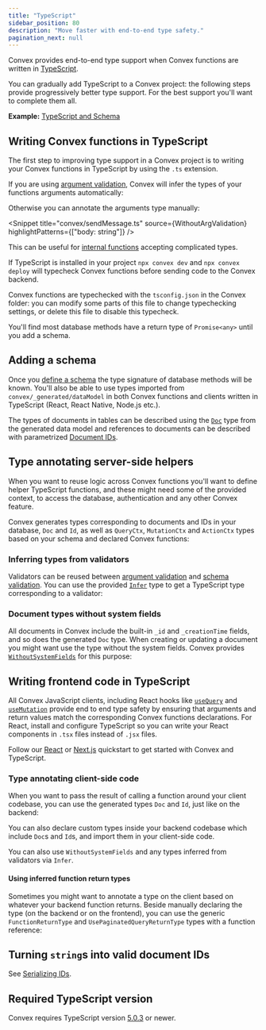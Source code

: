 ```yaml
---
title: "TypeScript"
sidebar_position: 80
description: "Move faster with end-to-end type safety."
pagination_next: null
---
```



Convex provides end-to-end type support when Convex functions are written in
[TypeScript](https://www.typescriptlang.org/).

You can gradually add TypeScript to a Convex project: the following steps
provide progressively better type support. For the best support you'll want to
complete them all.

**Example:**
[TypeScript and Schema](https://github.com/get-convex/convex-demos/tree/main/typescript)

## Writing Convex functions in TypeScript

The first step to improving type support in a Convex project is to writing your
Convex functions in TypeScript by using the `.ts` extension.

If you are using [argument validation](/functions/validation.mdx), Convex will
infer the types of your functions arguments automatically:

<Snippet title="convex/sendMessage.ts" source={ArgValidation} />

Otherwise you can annotate the arguments type manually:

<Snippet
  title="convex/sendMessage.ts"
  source={WithoutArgValidation}
  highlightPatterns={["body: string"]}
/>

This can be useful for [internal functions](/functions/internal-functions.mdx)
accepting complicated types.

If TypeScript is installed in your project `npx convex dev` and
`npx convex deploy` will typecheck Convex functions before sending code to the
Convex backend.

Convex functions are typechecked with the `tsconfig.json` in the Convex folder:
you can modify some parts of this file to change typechecking settings, or
delete this file to disable this typecheck.

You'll find most database methods have a return type of `Promise<any>` until you
add a schema.

## Adding a schema

Once you [define a schema](/database/schemas.mdx) the type signature of database
methods will be known. You'll also be able to use types imported from
`convex/_generated/dataModel` in both Convex functions and clients written in
TypeScript (React, React Native, Node.js etc.).

The types of documents in tables can be described using the
[`Doc`](/generated-api/data-model#doc) type from the generated data model and
references to documents can be described with parametrized
[Document IDs](/database/document-ids.mdx).

<Snippet title="convex/messages.ts" source={WithSchema} />

## Type annotating server-side helpers

When you want to reuse logic across Convex functions you'll want to define
helper TypeScript functions, and these might need some of the provided context,
to access the database, authentication and any other Convex feature.

Convex generates types corresponding to documents and IDs in your database,
`Doc` and `Id`, as well as `QueryCtx`, `MutationCtx` and `ActionCtx` types based
on your schema and declared Convex functions:

<Snippet title="convex/helpers.ts" source={ContextTypes} />

### Inferring types from validators

Validators can be reused between
[argument validation](/functions/validation.mdx) and
[schema validation](/database/schemas.mdx). You can use the provided
[`Infer`](/api/modules/values#infer) type to get a TypeScript type corresponding
to a validator:

<Snippet title="convex/helpers.ts" source={ValidatorTypes} />

### Document types without system fields

All documents in Convex include the built-in `_id` and `_creationTime` fields,
and so does the generated `Doc` type. When creating or updating a document you
might want use the type without the system fields. Convex provides
[`WithoutSystemFields`](/api/modules/server#withoutsystemfields) for this
purpose:

<Snippet title="convex/helpers.ts" source={SystemFieldsTypes} />

## Writing frontend code in TypeScript

All Convex JavaScript clients, including React hooks like
[`useQuery`](/api/modules/react#usequery) and
[`useMutation`](/api/modules/react#usemutation) provide end to end type safety
by ensuring that arguments and return values match the corresponding Convex
functions declarations. For React, install and configure TypeScript so you can
write your React components in `.tsx` files instead of `.jsx` files.

Follow our [React](/quickstart/react.mdx) or [Next.js](/quickstart/nextjs.mdx)
quickstart to get started with Convex and TypeScript.

### Type annotating client-side code

When you want to pass the result of calling a function around your client
codebase, you can use the generated types `Doc` and `Id`, just like on the
backend:

<Snippet title="src/App.tsx" source={ClientDatabaseTypes} />

You can also declare custom types inside your backend codebase which include
`Doc`s and `Id`s, and import them in your client-side code.

You can also use `WithoutSystemFields` and any types inferred from validators
via `Infer`.

#### Using inferred function return types

Sometimes you might want to annotate a type on the client based on whatever your
backend function returns. Beside manually declaring the type (on the backend or
on the frontend), you can use the generic `FunctionReturnType` and
`UsePaginatedQueryReturnType` types with a function reference:

<Snippet title="src/Components.tsx" source={FunctionReturnTypes} />

## Turning `string`s into valid document IDs

See [Serializing IDs](/database/document-ids.mdx#serializing-ids).

## Required TypeScript version

Convex requires TypeScript version
[5.0.3](https://www.npmjs.com/package/typescript/v/5.0.3) or newer.

<StackPosts query="types" />
